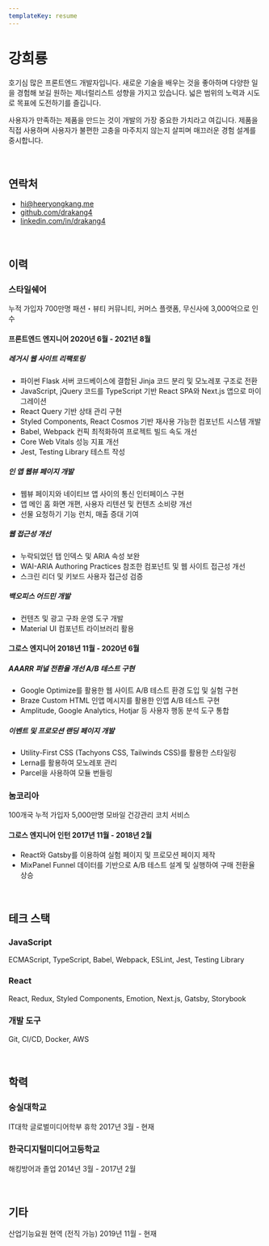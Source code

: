 ```yaml
---
templateKey: resume
---
```


# 강희룡

<p className="text-xl leading-snug text-gray-600 dark:text-gray-400 mt-6">
  호기심 많은 프론트엔드 개발자입니다. 새로운 기술을 배우는 것을 좋아하며 다양한
  일을 경험해 보길 원하는 제너럴리스트 성향을 가지고 있습니다. 넓은 범위의
  노력과 시도로 목표에 도전하기를 즐깁니다.
</p>
<p className="text-xl leading-snug text-gray-600 dark:text-gray-400">
  사용자가 만족하는 제품을 만드는 것이 개발의 가장 중요한 가치라고 여깁니다.
  제품을 직접 사용하며 사용자가 불편한 고충을 마주치지 않는지 살피며 매끄러운
  경험 설계를 중시합니다.
</p>

<br />

## 연락처

- <hi@heeryongkang.me>
- [github.com/drakang4](https://github.com/drakang4)
- [linkedin.com/in/drakang4](https://www.linkedin.com/in/drakang4)

<br />

## 이력

### 스타일쉐어 <ExternalLink href="https://www.styleshare.kr/store" />

누적 가입자 700만명 패션・뷰티 커뮤니티, 커머스 플랫폼, 무신사에 3,000억으로 인수

<h4 className="mt-6">
  프론트엔드 엔지니어 <Duration>2020년 6월 - 2021년 8월</Duration>
</h4>

##### 레거시 웹 사이트 리팩토링

- 파이썬 Flask 서버 코드베이스에 결합된 Jinja 코드 분리 및 모노레포 구조로 전환
- JavaScript, jQuery 코드를 TypeScript 기반 React SPA와 Next.js 앱으로 마이그레이션
- React Query 기반 상태 관리 구현
- Styled Components, React Cosmos 기반 재사용 가능한 컴포넌트 시스템 개발
- Babel, Webpack 컨픽 최적화하여 프로젝트 빌드 속도 개선
- Core Web Vitals 성능 지표 개선
- Jest, Testing Library 테스트 작성

##### 인 앱 웹뷰 페이지 개발

- 웹뷰 페이지와 네이티브 앱 사이의 통신 인터페이스 구현
- 앱 메인 홈 화면 개편, 사용자 리텐션 및 컨텐츠 소비량 개선
- 선물 요청하기 기능 런치, 매출 증대 기여

##### 웹 접근성 개선

- 누락되었던 탭 인덱스 및 ARIA 속성 보완
- WAI-ARIA Authoring Practices 참조한 컴포넌트 및 웹 사이트 접근성 개선
- 스크린 리더 및 키보드 사용자 접근성 검증

##### 백오피스 어드민 개발

- 컨텐츠 및 광고 구좌 운영 도구 개발
- Material UI 컴포넌트 라이브러리 활용

<h4 className="mt-6">
  그로스 엔지니어 <Duration>2018년 11월 - 2020년 6월</Duration>
</h4>

##### AAARR 퍼널 전환율 개선 A/B 테스트 구현

- Google Optimize를 활용한 웹 사이트 A/B 테스트 환경 도입 및 실험 구현
- Braze Custom HTML 인앱 메시지를 활용한 인앱 A/B 테스트 구현
- Amplitude, Google Analytics, Hotjar 등 사용자 행동 분석 도구 통합

##### 이벤트 및 프로모션 랜딩 페이지 개발

- Utility-First CSS (Tachyons CSS, Tailwinds CSS)를 활용한 스타일링
- Lerna를 활용하여 모노레포 관리
- Parcel을 사용하여 모듈 번들링

### 눔코리아 <ExternalLink href="https://www.noom.com/ko/" />

100개국 누적 가입자 5,000만명 모바일 건강관리 코치 서비스

<h4 className="mt-6">
  그로스 엔지니어 인턴 <Duration>2017년 11월 - 2018년 2월</Duration>
</h4>

- React와 Gatsby를 이용하여 실험 페이지 및 프로모션 페이지 제작
- MixPanel Funnel 데이터를 기반으로 A/B 테스트 설계 및 실행하여 구매 전환율 상승

<br />

## 테크 스택

### JavaScript

ECMAScript, TypeScript, Babel, Webpack, ESLint, Jest, Testing Library

### React

React, Redux, Styled Components, Emotion, Next.js, Gatsby, Storybook

### 개발 도구

Git, CI/CD, Docker, AWS

<br />

## 학력

### 숭실대학교

IT대학 글로벌미디어학부 휴학 <Duration>2017년 3월 - 현재</Duration>

### 한국디지털미디어고등학교

해킹방어과 졸업 <Duration>2014년 3월 - 2017년 2월</Duration>

<br />

## 기타

산업기능요원 현역 (전직 가능) <Duration>2019년 11월 - 현재</Duration>
